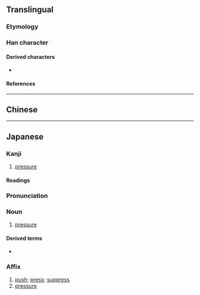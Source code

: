 {{also|壓|压}}
{{character info/new}}
==Translingual==
{{Han simplified forms|壓|圧|压}}

===Etymology===
{{Han simp|壓|f=厭|t=厂}}

===Han character===
{{stroke order|strokes=5}}
{{Han char|rn=32|rad=土|as=02|sn=5|four=|canj=MG,XMG|ids=⿸厂土}}

====Derived characters====
* {{l|mul|[[𪠦]]}}

====References====
{{Han ref|kx=0223.091|dkj=04879|hdz=10068.071|uh=5727}}

----

==Chinese==
{{zh-see|壓|v}}

----

==Japanese==
{{ja-kanji forms|圧|壓}}

===Kanji===
{{ja-kanji|grade=5|rs=土02|kyu=壓}}

# [[pressure]]

====Readings====
{{ja-readings
|goon=よう<えふ
|kanon=おう<あふ
|kanyoon=あつ
|kun=お-さえる
}}

{{ja-kanjitab|あつ|yomi=kanyoon}}

===Pronunciation===
{{ja-pron|yomi=kanyoon|あつ}}

===Noun===
{{ja-noun|あつ}}

# [[pressure]]

====Derived terms====
* {{ja-r|側圧|そくあつ|[[lateral]] [[pressure]]}}

===Affix===
{{ja-pos|affix|あつ}}

# [[push]]; [[press]]; [[suppress]]
# [[pressure]]